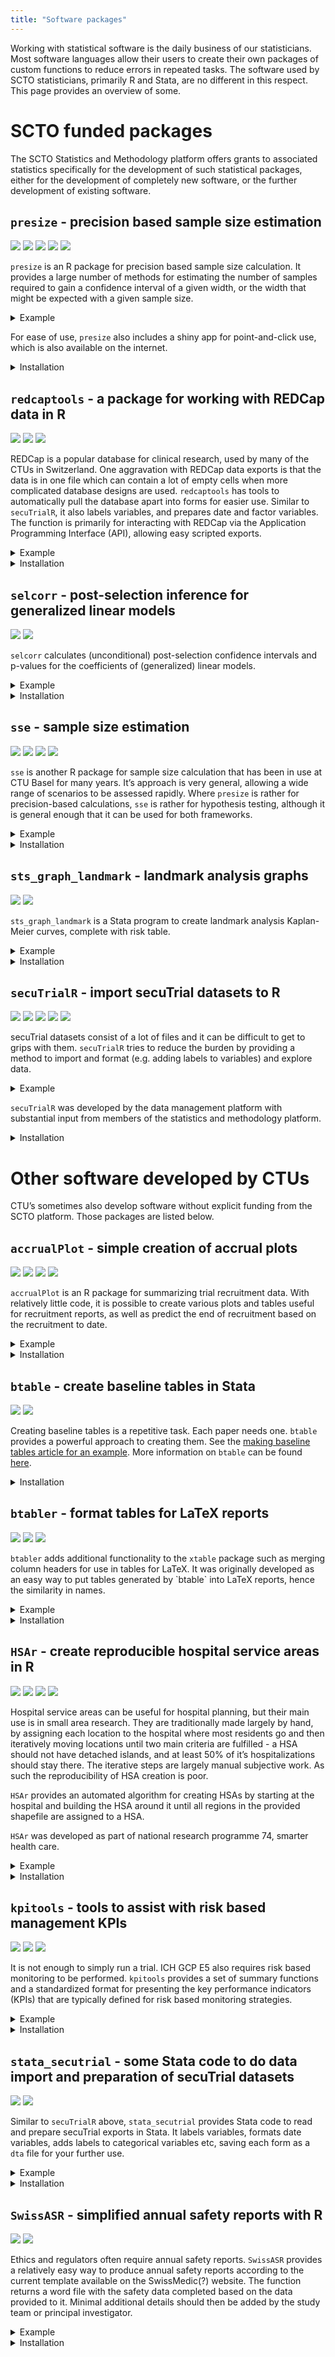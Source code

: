 ```yaml
---
title: "Software packages"
---
```


Working with statistical software is the daily business of our statisticians. Most software languages allow their users to create their own packages of custom functions to reduce errors in repeated tasks. The software used by SCTO statisticians, primarily R and Stata, are no different in this respect. This page provides an overview of some.

<!-- packages are listed in alphabetical order -->

# SCTO funded packages

The SCTO Statistics and Methodology platform offers grants to associated statistics specifically for the development of such statistical packages, either for the development of completely new software, or the further development of existing software.

## `presize` - precision based sample size estimation

![](https://img.shields.io/badge/Language-R-red.svg)
[![](https://img.shields.io/badge/GitHub-silver.svg)](https://github.com/CTU-Bern/presize) [![](https://img.shields.io/badge/Website-blue.svg)](https://ctu-bern.github.io/presize/) [![](https://www.r-pkg.org/badges/version/presize?color=green)](https://cran.r-project.org/package=presize) [![](https://joss.theoj.org/papers/10.21105/joss.03118/status.svg)](https://doi.org/10.21105/joss.03118)

`presize` is an R package for precision based sample size calculation. It provides a large number of methods for estimating the number of samples required to gain a confidence interval of a given width, or the width that might be expected with a given sample size.

<details>

<summary>Example</summary>

Assuming that we want to estimate the confidence interval (CI) around the sensitivity of a test, but we're not sure of the sensitivity, we can estimate the CI width in a range of scenarios as follows.

```r
#| message: false
#| code-fold: true
library(presize)
# set up a range of scenarios
scenarios <- expand.grid(sens = seq(.5, .95, .1),
                         prev = seq(.1, .2, .04),
                         ntot = c(250, 350))
# calculate the CI width at ntot individuals with prev prevalence of event
scenario_data <- prec_sens(sens = scenarios$sens, 
                           prev = scenarios$prev, 
                           ntot = scenarios$ntot, 
                           method = "wilson")
# plot the scenarios with ggplot2
scenario_df <- as.data.frame(scenario_data)
library(ggplot2)
ggplot(scenario_df, 
       aes(x = sens, 
           y = conf.width, 
           # convert colour to factor for distinct colours rather than a continuum
           col = as.factor(prev), 
           group = prev)) +
  geom_line() +
  labs(x = "Sensitivity", y = "CI width", col = "Prevalence") + 
  facet_wrap(vars(ntot))
```

</details>

For ease of use, `presize` also includes a shiny app for point-and-click use, which is also available on the internet.

<details>

<summary>Installation</summary>

`presize` can be installed in R via the following methods:

    # from CRAN (the stable version)
    install.packages("presize")

    # from CTU Bern's package universe (the development version)
    install.packages("presize", repos = "https://ctu-bern.r-universe.dev/")

</details>

## `redcaptools` - a package for working with REDCap data in R
![](https://img.shields.io/badge/Language-R-red.svg)
[![](https://img.shields.io/badge/GitHub-silver.svg)](https://github.com/CTU-Bern/redcaptools) [![](https://img.shields.io/badge/Website-blue.svg)](https://ctu-bern.github.io/redcaptools/)

REDCap is a popular database for clinical research, used by many of the CTUs in Switzerland. One aggravation with REDCap data exports is that the data is in one file which can contain a lot of empty cells when more complicated database designs are used. `redcaptools` has tools to automatically pull the database apart into forms for easier use. Similar to `secuTrialR`, it also labels variables, and prepares date and factor variables. The function is primarily for interacting with REDCap via the Application Programming Interface (API), allowing easy scripted exports.

<details>
<summary>Example</summary>

By supplying the API token generated by REDCap, together with the APIs URL, the `redcap_export_byform` function can be used to export all data from the database by form. Each form is returned as an element of a list.

```r
#| eval: false
library(redcaptools)
token <- "some-long-string-provided-by-redcap"
url <- "https://link.to.redcap/api/"
dat <- redcap_export_byform(token, url)
```

The 'normal' format can be exported via the `redcap_export_tbl` function:

```r
#| eval: false
record_data <- redcap_export_tbl(token, url, "record")
meta <- redcap_export_tbl(token, url, "metadata")
```

This function can also be used to export various other API endpoints (e.g. various types of metadata etc, specific forms). 

The data can then be formatted by using the metadata and the `rc_prep` function

```r
#| eval: false
prepped <- rc_prep(dat, meta)
```

</details>

<details>
<summary>Installation</summary>

`redcaptools` can be installed in R via the following methods:

    # from CTU Bern's package universe (the development version)
    install.packages("redcaptools", repos = "https://ctu-bern.r-universe.dev/")
    
    # from github
    remotes::install_github("CTU-Bern/redcaptools")

</details>

## `selcorr` - post-selection inference for generalized linear models

![](https://img.shields.io/badge/Language-R-red.svg)
[![](https://www.r-pkg.org/badges/version/selcorr?color=green)](https://cran.r-project.org/package=selcorr)

`selcorr` calculates (unconditional) post-selection confidence intervals and p-values for the coefficients of (generalized) linear models.

<details>

<summary>Example</summary>

```r
library(selcorr)
## linear regression:
selcorr(lm(Fertility ~ ., swiss))

## logistic regression:
swiss.lr = within(swiss, Fertility <- (Fertility > 70))
selcorr(glm(Fertility ~ ., binomial, swiss.lr))

```

A parallel bootstrapping approach is also available.

```r
#| eval: false
#| code-fold: true

library(future.apply)
plan(multisession)
boot.repl = future_replicate(8, selcorr(lm(Fertility ~ ., swiss), boot.repl = 1000,
quiet = TRUE)$boot.repl, simplify = FALSE)
plan(sequential)
selcorr(lm(Fertility ~ ., swiss), boot.repl = do.call("rbind", boot.repl))

```


</details>

<details>

<summary>Installation</summary>

`selcorr` can be installed in R from CRAN:

    # from CRAN (the stable version)
    install.packages("selcorr")

</details>

## `sse` - sample size estimation

![](https://img.shields.io/badge/Language-R-red.svg)
[![](https://img.shields.io/badge/GitHub-silver.svg)](https://github.com/thofab/sse) [![](https://img.shields.io/badge/R%20forge-grey.svg)](http://r-forge.r-project.org/projects/power/) [![](https://www.r-pkg.org/badges/version/sse?color=green)](https://cran.r-project.org/package=sse)

`sse` is another R package for sample size calculation that has been in use at CTU Basel for many years. It's approach is very general, allowing a wide range of scenarios to be assessed rapidly. Where `presize` is rather for precision-based calculations, `sse` is rather for hypothesis testing, although it is general enough that it can be used for both frameworks.

<details>

<summary>Example</summary>

We want to find the sample size for comparing two means. We are unsure of the standard deviation to expect, so we assess the sample size across a range of standard deviations. Assuming that a standard deviation of 12 is appropriate in this case, and we want a power of 90%, we can plot the power curve:

```r
#| message: false
#| code-fold: true
library(sse)
## defining the range of n and theta to be evaluated
psi <- powPar(
  # SD values
  theta = seq(from = 5, to = 20, by = 1),
  # sample sizes
  n = seq(from = 5, to = 50, by = 2),
  # group means
  muA = 0,
  muB = 20)
## define a function to return the power in each scenario
powFun <- function(psi){
  power.t.test(n = n(psi)/2,
               delta = pp(psi, "muA") - pp(psi, "muB"),
               sd = theta(psi)
  )$power
}
## evaluate the power-function for all combinations of n and theta
calc <- powCalc(psi, powFun)

## choose one particular example at theta of 1 and power of 0.9
pow <- powEx(calc, theta = 12, power = 0.9)
## drawing the power plot with 3 contour lines
plot(pow,
     xlab = "Standard Deviation",
     ylab = "Total Sample Size",
     at = c(0.85, 0.9, 0.95))
```



</details>

<details>

<summary>Installation</summary>

`sse` can be installed in R via the following methods:

    # from CRAN (the stable version)
    install.packages("sse")

    # from CTU Bern's package universe (the development version)
    install.packages("sse", repos = "https://ctu-bern.r-universe.dev/")

</details>

## `sts_graph_landmark` - landmark analysis graphs

![](https://img.shields.io/badge/Language-Stata-red.svg)
[![](https://img.shields.io/badge/GitHub-silver.svg){fig-align="left"}](https://github.com/CTU-Bern/sts_graph_landmark)

`sts_graph_landmark` is a Stata program to create landmark analysis Kaplan-Meier curves, complete with risk table.

<details>

<summary>Example</summary>

Using `sts_graph_landmark` is consistent with the other `sts_*` programs in Stata. The dataset should be `stset` and then `sts_graph_landmark` can be called specifying the landmark time in `at`.

```r
#| eval: false
#| code-fold: true
# load example dataset (note: this example is nonsensical and only for graphing purposes)
webuse stan3, clear
# set data as survival data
stset t1, failure(died) id(id)
# label treatment arms 
label define posttran_l 0 "prior transplantation" 1 "after transplantation"
label value posttran posttran_l
# create landmark plot and table 
sts_graph_landmark, at(200) by(posttran) risktable
```

![](docs/sts_landmark_graph.png)

</details>

<details>

<summary>Installation</summary>

It can be installed from github:

    net install github, from("https://haghish.github.io/github/")
    github install CTU-Bern/sts_graph_landmark

</details>

## `secuTrialR` - import secuTrial datasets to R

![](https://img.shields.io/badge/Language-R-red.svg)
[![](https://img.shields.io/badge/GitHub-silver.svg)](https://github.com/SwissClinicalTrialOrganisation/secuTrialR) [![](https://img.shields.io/badge/Website-blue.svg)](https://swissclinicaltrialorganisation.github.io/secuTrialR/) [![](https://www.r-pkg.org/badges/version/secuTrialR?color=green)](https://cran.r-project.org/package=secuTrialR) [![](https://joss.theoj.org/papers/10.21105/joss.02816/status.svg)](https://doi.org/10.21105/joss.02816)

<!-- because this is technically not a stats package, i put it last, rather than in alphabetical order -->

secuTrial datasets consist of a lot of files and it can be difficult to get to grips with them. `secuTrialR` tries to reduce the burden by providing a method to import and format (e.g. adding labels to variables) and explore data.

<details>

<summary>Example</summary>

Data can be read into R using `read_secuTrial`. The `visit_structure` function gives an idea of which forms are required at which visit. `plot_recruitment` is for plotting trial recruitment.

```r
#| message: false
#| layout: [1,2]
#| code-fold: true
library(secuTrialR)
# prepare path to example export
export_location <- system.file("extdata", "sT_exports", "snames",
                               "s_export_CSV-xls_CTU05_short_miss_en_utf8.zip",
                               package = "secuTrialR")
# read all export data
sT_export <- read_secuTrial(data_dir = export_location)
plot(visit_structure(sT_export))
plot_recruitment(sT_export)
```

</details>

`secuTrialR` was developed by the data management platform with substantial input from members of the statistics and methodology platform.

<details>

<summary>Installation</summary>

`secuTrialR` can be installed in R via the following methods:

    # from CRAN (the stable version)
    install.packages("secuTrialR")

    # from CTU Bern's package universe (the development version)
    install.packages("secuTrialR", repos = "https://ctu-bern.r-universe.dev/")

</details>

<!-- eventually... -->

<!-- ## `shiny_template` - a template shiny app for use in clinical trials and registries -->

<!-- Rather than a fully blown R package, it provides a template that can be adapted to be used with trial databases. -->

<!-- `shiny_template` was developed by the data management platform with substantial input from members of the statistics and methodology platform. -->

# Other software developed by CTUs

CTU's sometimes also develop software without explicit funding from the SCTO platform. Those packages are listed below.

## `accrualPlot` - simple creation of accrual plots

![](https://img.shields.io/badge/Language-R-red.svg)
[![](https://img.shields.io/badge/GitHub-silver.svg)](https://github.com/CTU-Bern/accrualPlot) [![](https://img.shields.io/badge/Website-blue.svg)](https://ctu-bern.github.io/accrualPlot/) [![](https://www.r-pkg.org/badges/version/accrualPlot?color=green)](https://cran.r-project.org/package=accrualPlot)

`accrualPlot` is an R package for summarizing trial recruitment data. With relatively little code, it is possible to create various plots and tables useful for recruitment reports, as well as predict the end of recruitment based on the recruitment to date.

<details>

<summary>Example</summary>

`accrualPlot` includes a simulated dataset of participants recruited into a trial in one of three sites. The `accrual_create_df` function is used to define the properties of the sites (e.g. start dates if that differs from the first participants recruitment date). The plot and summary functions can then be used to plot or tabulate the data. The data can be plot using either base graphics or `ggplot2`.

```r
#| code-fold: true
#| layout: [2,2]
#| message: false
library(accrualPlot)
data(accrualdemo)
df <- accrual_create_df(accrualdemo$date, by = accrualdemo$site)
# cumulative recruitment
plot(df, which = "cum", engine = "ggplot2")
# absolute recruitment (daily/weekly/monthly)
plot(df, which = "abs", engine = "ggplot2")
# predict end date
plot(df, which = "pred", target = 300, engine = "ggplot2")
# summary table
library(gt)
gt(summary(df)) %>% 
  tab_options(column_labels.hidden = TRUE)
```

</details>

<details>

<summary>Installation</summary>

`accrualPlot` can be installed in R via the following methods:

    # from CRAN (the stable version)
    install.packages("accrualPlot")

    # from CTU Bern's package universe (the development version)
    install.packages("accrualPlot", repos = "https://ctu-bern.r-universe.dev/")

</details>

## `btable` - create baseline tables in Stata

![](https://img.shields.io/badge/Language-Stata-red.svg)
[![](https://img.shields.io/badge/GitHub-silver.svg){fig-align="left"}](https://github.com/CTU-Bern/btable)

Creating baseline tables is a repetitive task. Each paper needs one. `btable` provides a powerful approach to creating them. See the [making baseline tables article for an example](baselinetables.qmd#stata-btable). More information on `btable` can be found [here](https://github.com/CTU-Bern/btable){target="_blank\" rel"}.

<details>

<summary>Installation</summary>

`btable` can be installed in Stata via the following method:

    net install github, from("https://haghish.github.io/github/")
    github install CTU-Bern/btable

</details>

## `btabler` - format tables for LaTeX reports

![](https://img.shields.io/badge/Language-R-red.svg) [![](https://img.shields.io/badge/GitHub-silver.svg)](https://github.com/CTU-Bern/btabler){target="_blank\" rel"} [![](https://img.shields.io/badge/Website-blue.svg)](https://ctu-bern.github.io/btabler/){target="_blank"}

`btabler` adds additional functionality to the `xtable` package such as merging column headers for use in tables for LaTeX. It was originally developed as an easy way to put tables generated by \`btable\` into LaTeX reports, hence the similarity in names.

<details>

<summary>Example</summary>

```r
#| eval: false
library(btabler)
df <- data.frame(name = c("", "", "Row 1", "Row2"),
                 out_t = c("Total", "mean (sd)", "t1", "t1"),
                 out_1 = c("Group 1", "mean (sd)", "g11", "g12"),
                 out_2 = c("Group 2", "mean (sd)", "g21", "g22"))
btable(df, nhead = 2, nfoot = 0, caption = "Table1")
```

Which will look like this in after LaTeX has created your PDF:

![](docs/btabler_basic.png)

</details>

<details>

<summary>Installation</summary>

`btabler` can be installed in R via the following method:

    # from CTU Bern's package universe (the development version)
    install.packages("btabler", repos = "https://ctu-bern.r-universe.dev/")

</details>

## `HSAr` - create reproducible hospital service areas in R

![](https://img.shields.io/badge/Language-R-red.svg)
[![](https://img.shields.io/badge/GitHub-silver.svg)](https://github.com/aghaynes/HSAr) [![](https://img.shields.io/badge/Health%20Serv%20Res-10.1111/1475--6773.13275-apple.svg)](https://doi.org/10.1111/1475-6773.13275) [![](https://img.shields.io/badge/PubMed-PMC7240760-apple.svg)](https://www.ncbi.nlm.nih.gov/pmc/articles/PMC7240760/)

Hospital service areas can be useful for hospital planning, but their main use is in small area research. They are traditionally made largely by hand, by assigning each location to the hospital where most residents go and then iteratively moving locations until two main criteria are fulfilled - a HSA should not have detached islands, and at least 50% of it's hospitalizations should stay there. The iterative steps are largely manual subjective work. As such the reproducibility of HSA creation is poor.

`HSAr` provides an automated algorithm for creating HSAs by starting at the hospital and building the HSA around it until all regions in the provided shapefile are assigned to a HSA.

`HSAr` was developed as part of national research programme 74, smarter health care.

<details>

<summary>Example</summary>

</details>

<details>

<summary>Installation</summary>

`HSAr` can be installed in R via the following method:

    # from CTU Bern's package universe (the development version)
    install.packages("HSAr", repos = "https://ctu-bern.r-universe.dev/")

</details>

## `kpitools` - tools to assist with risk based management KPIs
![](https://img.shields.io/badge/Language-R-red.svg)
[![](https://img.shields.io/badge/GitHub-silver.svg)](https://github.com/CTU-Bern/kpitools) [![](https://img.shields.io/badge/Website-blue.svg)](https://ctu-bern.github.io/kpitools/)

It is not enough to simply run a trial. ICH GCP E5 also requires risk based monitoring to be performed. `kpitools` provides a set of summary functions and a standardized format for presenting the key performance indicators (KPIs) that are typically defined for risk based monitoring strategies.

<details>

<summary>Example</summary>



It could be that we believe that time of day might be an indicator of data fabrication because it's not possible that participants are randomised at certain times of the day. The `fab_tod` function can help depict that..

```r
library(kpitools)


set.seed(12345)
dat <- data.frame(
  x = lubridate::ymd_h("2020-05-01 13") + 60^2*rnorm(40, 0, 3),
  mean = rnorm(40, 56, 20),
  by = sample(1:4, 40, prob = c(.2,.25,.4,.4), replace = TRUE)
)
dat %>% kpi("mean", kpi_fn_mean, by = "by") %>% plot
dat %>% fab_tod("x")
```


</details>

<details>

<summary>Installation</summary>

`kpitools` can be installed in R via the following method:

    # from CTU Bern's package universe (the development version)
    install.packages("kpitools", repos = "https://ctu-bern.r-universe.dev/")

</details>



## `stata_secutrial` - some Stata code to do data import and preparation of secuTrial datasets
![](https://img.shields.io/badge/Language-Stata-red.svg)
[![](https://img.shields.io/badge/GitHub-silver.svg){fig-align="left"}](https://github.com/CTU-Bern/stata_secutrial)

Similar to `secuTrialR` above, `stata_secutrial` provides Stata code to read and prepare secuTrial exports in Stata. It labels variables, formats date variables, adds labels to categorical variables etc, saving each form as a `dta` file for your further use.

<details>
<summary>Example</summary>

Assuming certain folders and globals have been prepared in advance (see [GitHub](https://github.com/CTU-Bern/stata_secutrial) for further information), using `stata_secutrial` may be as simple as entering

    do SecuTrial_zip_data_import

into Stata and then navigating to your download when prompted.

</details>

<details>
<summary>Installation</summary>

As `stata_secutrial` is just code rather than a package, you can copy the files from GitHub and use then in you project. Towards the top of the [GitHub page](https://github.com/CTU-Bern/stata_secutrial) is a green `code` button. Click that and choose download ZIP. You can then unzip the files to your working directory.

</details>

## `SwissASR` - simplified annual safety reports with R
![](https://img.shields.io/badge/Language-R-red.svg)
[![](https://img.shields.io/badge/GitHub-silver.svg)](https://github.com/CTU-Bern/SwissASR) <!-- [![](https://img.shields.io/badge/Website-blue.svg)](https://ctu-bern.github.io/SwissASR/) -->

Ethics and regulators often require annual safety reports. `SwissASR` provides a relatively easy way to produce annual safety reports according to the current template available on the SwissMedic(?) website. The function returns a word file with the safety data completed based on the data provided to it. Minimal additional details should then be added by the study team or principal investigator.

<details>
<summary>Example</summary>

</details>

<details>
<summary>Installation</summary>

`SwissASR` can be installed in R via the following method:

    # from CTU Bern's package universe (the development version)
    install.packages("SwissASR", repos = "https://ctu-bern.r-universe.dev/")

</details>
